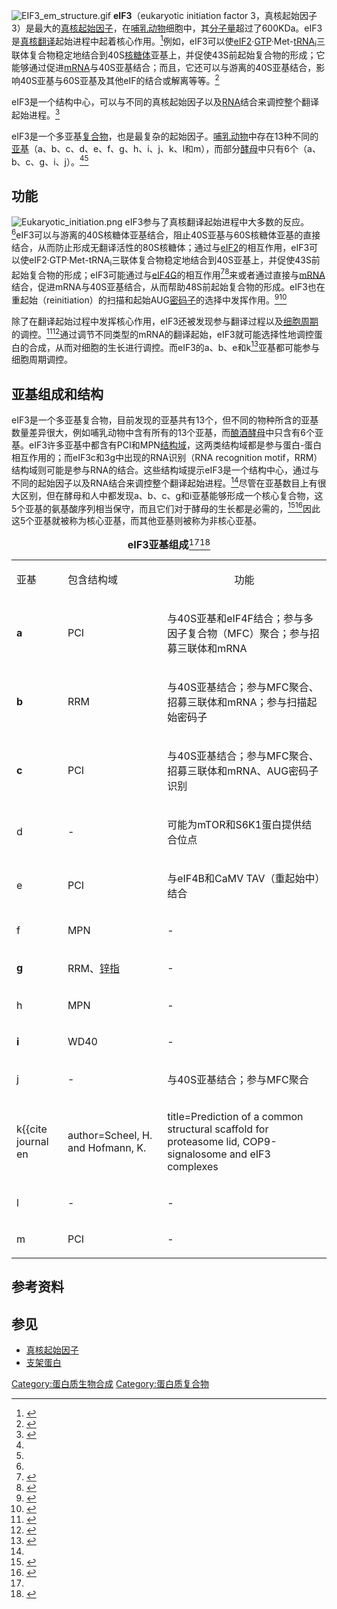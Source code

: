 [[File:EIF3_em_structure.gif|thumb]]
'''eIF3'''（eukaryotic initiation factor 3，真核起始因子3）是最大的[[真核起始因子|真核起始因子]]，在[[哺乳动物|哺乳动物]]细胞中，其[[分子量|分子量]]超过了600KDa。eIF3是[[真核翻译|真核翻译]]起始进程中起着核心作用。<ref name="Pain">{{en}}{{cite journal en
|author=Pain VM
|title=Initiation of protein synthesis in eukaryotic cells
|journal=Eur J Biochem
|volume=236
|pages=747-71
|year=1996
}}</ref>例如，eIF3可以使[[eIF2|eIF2]]·[[GTP|GTP]]·Met-[[tRNA|tRNA]]<sub>i</sub>三联体复合物稳定地结合到40S[[核糖体|核糖体]]亚基上，并促使43S前起始复合物的形成；它能够通过促进[[mRNA|mRNA]]与40S亚基结合；而且，它还可以与游离的40S亚基结合，影响40S亚基与60S亚基及其他eIF的结合或解离等等。<ref name="Hershey">{{en}}{{cite book
|author=Hershey JWB & Merrick WC
|chapter=The pathway and mechanism of initiation of protein synthesis
|title=''Translational Control of Gene Expression''
|editor=Nahum Sonenberg, John W. B. Hershey, Michael Mathews
|publisher=Cold Spring Harbor Laboratory Press
|year=2000
}}</ref>

eIF3是一个结构中心，可以与不同的真核起始因子以及[[RNA|RNA]]结合来调控整个翻译起始进程。<ref name="Hinnebusch">{{en}}{{cite journal en
|author=Hinnebusch AG
|title=eIF3: a versatile scaffold for translation initiation complexes
|journal=Trends Biochem Sci
|volume=31
|pages=553-62
|year=2006
|pmid=16920360
}}</ref>

eIF3是一个多亚基[[蛋白质复合物|复合物]]，也是最复杂的起始因子。[[哺乳动物|哺乳动物]]中存在13种不同的[[蛋白质亚基|亚基]]（a、b、c、d、e、f、g、h、i、j、k、l和m），而部分[[酵母|酵母]]中只有6个（a、b、c、g、i、j）。<ref name="Hinnebusch"/><ref name="Hershey"/>

== 功能 ==
[[File:Eukaryotic_initiation.png|thumb]]
eIF3参与了真核翻译起始进程中大多数的反应。<ref name="Pain"/>eIF3可以与游离的40S核糖体亚基结合，阻止40S亚基与60S核糖体亚基的直接结合，从而防止形成无翻译活性的80S核糖体；通过与[[eIF2|eIF2]]的相互作用，eIF3可以使eIF2·GTP·Met-tRNA<sub>i</sub>三联体复合物稳定地结合到40S亚基上，并促使43S前起始复合物的形成；eIF3可能通过与[[eIF4G|eIF4G]]的相互作用<ref>{{en}}{{cite journal en
|author=Korneeva, N.L., et al.
|title=Mutually cooperative binding of eukaryotic translation initiation factor (eIF) 3 and eIF4A to human eIF4G-1
|journal=J Biol Chem
|volume=275
|pages=41369-76
|year=2000
}}</ref><ref>{{en}}{{cite journal en
|author=Lamphear, B.J., et al.
|title=Mapping of functional domains in eukaryotic protein synthesis initiation factor 4G (eIF4G) with picornaviral proteases. Implications for cap-dependent and cap-independent translational initiation
|journal=J Biol Chem
|volume=270
|pages=21975-83
|year=1995
}}</ref>来或者通过直接与[[mRNA|mRNA]]结合，促进mRNA与40S亚基结合，从而帮助48S前起始复合物的形成。eIF3也在重起始（reinitiation）的扫描和起始AUG[[密码子|密码子]]的选择中发挥作用。<ref>{{en}}{{cite journal en
|author=Park, H.S., et al.
|title=Eucaryotic initiation factor 4B controls eIF3-mediated ribosomal entry of viral reinitiation factor
|journal=Embo J
|volume=23
|pages=1381-91
|year=2004
}}</ref><ref>{{en}}{{cite journal en
|author=Park, H.S., et al.
|title=A plant viral "reinitiation" factor interacts with the host translational machinery
|journal=Cell
|volume=106
|pages=723-33
|year=2001
}}</ref>

除了在翻译起始过程中发挥核心作用，eIF3还被发现参与翻译过程以及[[细胞周期|细胞周期]]的调控。<ref>{{en}}{{cite journal en
|author=Dong, Z. and Zhang, J.T.
|title=Initiation factor eIF3 and regulation of mRNA translation, cell growth, and cancer
|journal=Crit Rev Oncol Hematol
|volume=59
|pages=169-80
|year=2006
}}</ref><ref>{{en}}{{cite journal en
|author=Pyronnet, S. and Sonenberg, N.
|title=Cell-cycle-dependent translational control
|journal=Curr Opin Genet Dev
|volume=11
|pages=13-8
|year=2001
}}</ref>通过调节不同类型的mRNA的翻译起始，eIF3就可能选择性地调控蛋白的合成，从而对细胞的生长进行调控。而eIF3的a、b、e和k<ref>{{en}}{{cite journal en
|author=Shen, X., et al.
|title=Identification of the p28 subunit of eukaryotic initiation factor 3(eIF3k) as a new interaction partner of cyclin D3
|journal=FEBS Lett
|volume=573
|pages=139-46
|year=2004
}}</ref>亚基都可能参与细胞周期调控。

== 亚基组成和结构 ==
eIF3是一个多亚基复合物，目前发现的亚基共有13个，但不同的物种所含的亚基数量差异很大，例如哺乳动物中含有所有的13个亚基，而[[酿酒酵母|酿酒酵母]]中只含有6个亚基。eIF3许多亚基中都含有PCI和MPN[[结构域|结构域]]，这两类结构域都是参与蛋白-蛋白相互作用的；而eIF3c和3g中出现的RNA识别（RNA recognition motif，RRM）结构域则可能是参与RNA的结合。这些结构域提示eIF3是一个结构中心，通过与不同的起始因子以及RNA结合来调控整个翻译起始进程。<ref name="Hershey"/>尽管在亚基数目上有很大区别，但在酵母和人中都发现a、b、c、g和i亚基能够形成一个核心复合物，这5个亚基的氨基酸序列相当保守，而且它们对于酵母的生长都是必需的，<ref>{{en}}{{cite journal en
|author=Phan, L., et al.
|title=Identification of a translation initiation factor 3 (eIF3) core complex, conserved in yeast and mammals, that interacts with eIF5
|url=https://archive.org/details/sim_molecular-and-cellular-biology_1998-08_18_8/page/4935
|journal=Mol Cell Biol
|volume=18
|issue=8
|pages=4935-46
|year=1998
}}</ref><ref>{{en}}{{cite journal en
|author=Fraser, C.S., et al.
|title=The j-subunit of human translation initiation factor eIF3 is required for the stable binding of eIF3 and its subcomplexes to 40 S ribosomal subunits in vitro
|journal=J Biol Chem
|volume=279
|issue=10
|pages=8946-56
|year=2004
}}</ref>因此这5个亚基就被称为核心亚基，而其他亚基则被称为非核心亚基。
{| class="wikitable" 
|+'''eIF3亚基组成'''<ref name="Hinnebusch"/><ref>{{en}}{{cite journal en
|author=Burks, E.A., et al.
|title=Plant initiation factor 3 subunit composition resembles mammalian initiation factor 3 and has a novel subunit
|journal=J Biol Chem
|volume=276
|issue=3
|pages=2122-31
|year=2001
}}</ref>
|-
|亚基
|包含结构域
|<div style="text-align: center;">功能</div>
|-
| '''a'''
| PCI
| 与40S亚基和eIF4F结合；参与多因子复合物（MFC）聚合；参与招募三联体和mRNA
|-
| '''b'''
| RRM
| 与40S亚基结合；参与MFC聚合、招募三联体和mRNA；参与扫描起始密码子
|-
| '''c'''
| PCI
| 与40S亚基结合；参与MFC聚合、招募三联体和mRNA、AUG密码子识别
|-
| d
| -
| 可能为mTOR和S6K1蛋白提供结合位点
|-
| e
| PCI
| 与eIF4B和CaMV TAV（重起始中）结合
|-
| f
| MPN
| -
|-
| '''g'''
| RRM、[[锌指|锌指]]
| -
|-
| h
| MPN
| -
|-
| '''i'''
| WD40
| -
|-
| j
| -
| 与40S亚基结合；参与MFC聚合
|-
| k<ref>{{en}}{{cite journal en
|author=Scheel, H. and Hofmann, K.
|title=Prediction of a common structural scaffold for proteasome lid, COP9-signalosome and eIF3 complexes
|journal=BMC Bioinformatics
|volume=6
|issue=1
|pages=71
|year=2005
}}</ref>
| PCI
| 与40S亚基结合
|-
| l
| -
| -
|-
| m
| PCI
| -
|}

== 参考资料 ==
{{reflist}}

== 参见 ==
*[[真核起始因子|真核起始因子]]
*[[支架蛋白|支架蛋白]]

{{遗传学·翻译}}

[[Category:蛋白质生物合成|Category:蛋白质生物合成]]
[[Category:蛋白质复合物|Category:蛋白质复合物]]